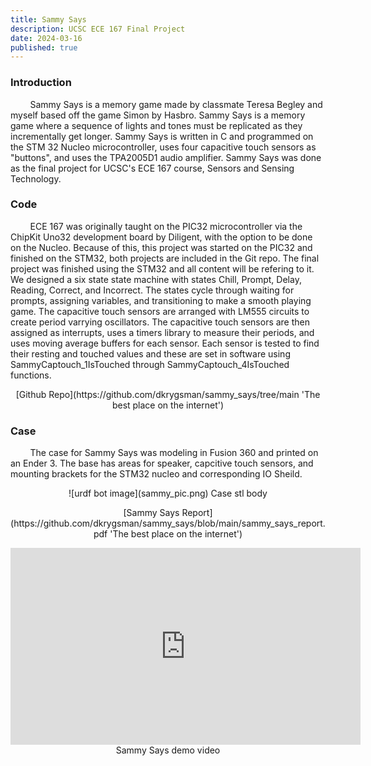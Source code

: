 ```yaml
---
title: Sammy Says 
description: UCSC ECE 167 Final Project
date: 2024-03-16
published: true
---
```

 

 ### Introduction 

 &nbsp;&nbsp;&nbsp;&nbsp;&nbsp;&nbsp;&nbsp;&nbsp;Sammy Says is a memory game made by classmate Teresa Begley and myself based off the game Simon by Hasbro. Sammy Says is a memory game where a sequence of lights and tones must be replicated as they incrementally get longer. Sammy Says is written in C and programmed on the STM 32 Nucleo microcontroller, uses four capacitive touch sensors as "buttons", and uses the TPA2005D1 audio amplifier. Sammy Says was done as the final project for UCSC's ECE 167 course, Sensors and Sensing Technology. 

 ### Code

&nbsp;&nbsp;&nbsp;&nbsp;&nbsp;&nbsp;&nbsp;&nbsp;ECE 167 was originally taught on the PIC32 microcontroller via the ChipKit Uno32 development board by Diligent, with the option to be done on the Nucleo. Because of this, this project was started on the PIC32 and finished on the STM32, both projects are included in the Git repo. The final project was finished using the STM32 and all content will be refering to it. We designed a six state state machine with states Chill, Prompt, Delay, Reading, Correct, and Incorrect. The states cycle through waiting for prompts, assigning variables, and transitioning to make a smooth playing game. The capacitive touch sensors are arranged with LM555 circuits to create period varrying oscillators. The capacitive touch sensors are then assigned as interrupts, uses a timers library to measure their periods, and uses moving average buffers for each sensor. Each sensor is tested to find their resting and touched values and these are set in software using SammyCaptouch_1IsTouched through SammyCaptouch_4IsTouched functions. 

<p align="center">
    [Github Repo](https://github.com/dkrygsman/sammy_says/tree/main 'The best place on the internet')
</p>

 ### Case 

&nbsp;&nbsp;&nbsp;&nbsp;&nbsp;&nbsp;&nbsp;&nbsp;The case for Sammy Says was modeling in Fusion 360 and printed on an Ender 3. The base has areas for speaker, capcitive touch sensors, and mounting brackets for the STM32 nucleo and corresponding IO Sheild. 

<p align="center">
    ![urdf bot image](sammy_pic.png)
    Case stl body
</p>


<p align="center">
    [Sammy Says Report](https://github.com/dkrygsman/sammy_says/blob/main/sammy_says_report.pdf 'The best place on the internet')
</p>



 <p align="center">
    <iframe width="560" height="315" src="https://www.youtube.com/embed/u1V6D2-ba0U?si=Q8SEQNsNNddLhyP6" title="YouTube video player" frameborder="0" allow="accelerometer; autoplay; clipboard-write; encrypted-media; gyroscope; picture-in-picture; web-share" referrerpolicy="strict-origin-when-cross-origin" allowfullscreen></iframe>
    Sammy Says demo video
</p>